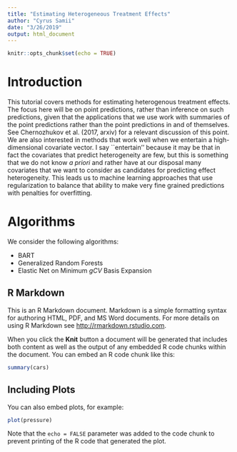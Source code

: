 ```yaml
---
title: "Estimating Heterogeneous Treatment Effects"
author: "Cyrus Samii"
date: "3/26/2019"
output: html_document
---
```


```r
knitr::opts_chunk$set(echo = TRUE)
```
# Introduction

This tutorial covers methods for estimating heterogenous treatment effects.  The focus here will be on point predictions, rather than inference on such predictions, given that the applications that we use work with summaries of the point predictions rather than the point predictions in and of themselves.  See Chernozhukov et al. (2017, arxiv) for a relevant discussion of this point. We are also interested in methods that work well when we entertain a high-dimensional covariate vector.  I say ``entertain'' because it may be that in fact the covariates that predict heterogeneity are few, but this is something that we do not know *a priori* and rather have at our disposal many covariates that we want to consider as candidates for predicting effect heterogeneity.  This leads us to machine learning approaches that use regularization to balance that ability to make very fine grained predictions with penalties for overfitting.

# Algorithms

We consider the following algorithms:

- BART
- Generalized Random Forests
- Elastic Net on Minimum $gCV$ Basis Expansion





## R Markdown

This is an R Markdown document. Markdown is a simple formatting syntax for authoring HTML, PDF, and MS Word documents. For more details on using R Markdown see <http://rmarkdown.rstudio.com>.

When you click the **Knit** button a document will be generated that includes both content as well as the output of any embedded R code chunks within the document. You can embed an R code chunk like this:

```r
summary(cars)
```

## Including Plots

You can also embed plots, for example:

```r
plot(pressure)
```

Note that the `echo = FALSE` parameter was added to the code chunk to prevent printing of the R code that generated the plot.
